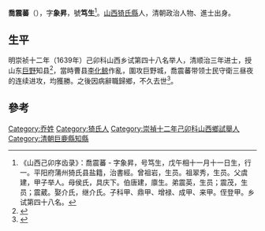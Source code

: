 '''喬震蕃'''（{{bd|1618年||？|}}），字'''象昇'''，號'''笃生'''<ref>《山西己卯序齿录》：喬震蕃 - 字象昇，号笃生，戊午相十一月十一日生，行一。平阳府蒲州猗氏县盐籍，治書經。曾祖岩，生员。祖翠秀，生员。父虞建，甲子举人。母侯氏，具庆下。伯唐建，廪生。弟震英，生员；震茂，生员；震葳。娶介氏，继介氏。子科甲、鼎甲、增禄、成甲、来甲。侄登甲。乡试第四十八名。</ref>。[[山西|山西]][[猗氏縣|猗氏縣]]人，清朝政治人物、進士出身。

== 生平 ==
明崇祯十二年（1639年）己卯科山西乡试第四十八名举人，清顺治三年进士，授山东[[巨野|巨野]]知县<ref>{{cite book|author1=（清）王轩等纂修|editor=刘克文总点校|title=山西通志|date=1990年11月|publisher=北京：中华书局|isbn=7-101-00700-7|pages=1913|accessdate=2016-05-06}}</ref>，當時曹县[[李化鲸|李化鲸]]作亂，圍攻巨野城，喬震蕃带领士民守衛三昼夜的连续进攻，均獲勝。之後因病辭職歸鄉，不久去世<ref>{{cite book|author1=王欣欣|title=山西历代进士题名录|date=2005年7月|publisher=太原：山西教育出版社|isbn=7-5440-2926-3|pages=270|accessdate=2016-05-06}}</ref>。

==參考==
{{reflist}}

{{順治三年丙戌科殿試金榜}}

{{Authority control}}

{{DEFAULTSORT:}}
[[Category:乔姓|Category:乔姓]]
[[Category:猗氏人|Category:猗氏人]]
[[Category:崇禎十二年己卯科山西鄉試舉人|Category:崇禎十二年己卯科山西鄉試舉人]]
[[Category:清朝巨鹿縣知縣|Category:清朝巨鹿縣知縣]]


{{清朝人物小作品}}